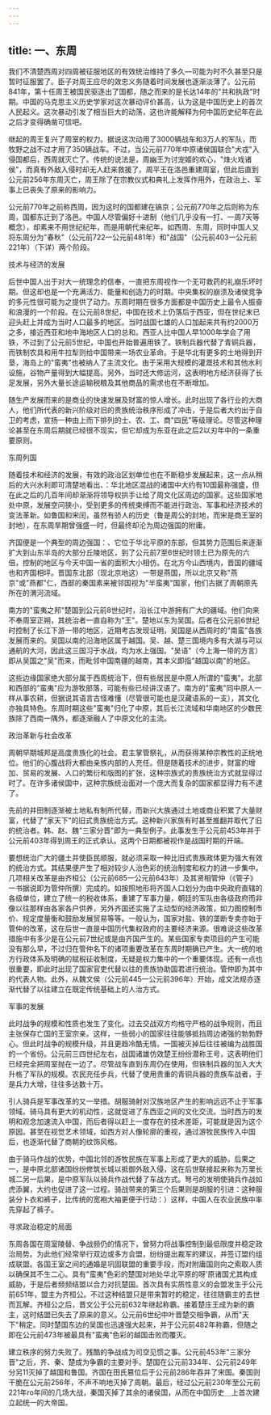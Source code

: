 ```yaml
---
---
---
```

title: 一、东周
---



我们不清楚西周对四周被征服地区的有效统治维持了多久―可能为时不久甚至只是暂时征服罢了。臣子对周王应尽的效忠义务随着时间发展也逐渐淡薄了。公元前841年，第十任周王被国民驱逐出了国都，随之而来的是长达14年的"共和执政"时期。中国的马克思主义历史学家对这次暴动评价甚高，认为这是中国历史上的首次人民起义。这次暴动引发了相当巨大的动荡，这也许能解释为何中国历史纪年在此之后才变得确凿可信吧。

继起的周王复兴了周室的权力。据说这次动用了3000辆战车和3万人的军队，而牧野之战不过才用了350辆战车。不过，当公元前770年中原诸侯国联合"犬戎"入侵国都后，西周就灭亡了。传统的说法是，周幽王为讨宠姬的欢心，"烽火戏诸侯"，而真有外敌入侵时却无人赶来救援了。周平王在洛邑重建周室，但此后直到公元前256年东周灭亡，周王除了在宗教仪式和典礼上发挥作用外，在政治上、军事上已丧失了原来的影响力。

公元前770年之前称西周，因为这时的国都建在镐京；公元前770年之后则称为东周，国都东迁到了洛邑。中国人尽管偏好十进制（他们几乎没有一打、一周7天等概念），却素来不用世纪纪年，而是用朝代来纪年，如西周、东周，同时中国人又将东周分为"春秋"（公元前722一公元前481年）和"战国"（公元前403一公元前221年）（下详）两个阶段。

技术与经济的发展

后世中国人出于对大一统理念的信奉，一直把东周视作一个无可救药的礼崩乐坏时期。但这却也是一个充满活力、能量和创造力的时期。中央集权的崩溃及诸侯竞争的多元性很可能为之提供了动力。东周时期在很多方面都是中国历史上最令人振奋和浪漫的一个阶段。在公元前8世纪，中国在技术上仍落后于西亚，但在世纪末已迎头赶上并成为当时人口最多的地区。当时战国七雄的人口加起来共有约2000万之多，接近西亚和地中海地区人口的总和。西亚人比中国人早1000年学会了用铁，不过到了公元前5世纪，中国也开始普遍用铁了。铁制兵器代替了青铜兵器，而铁制农具和用牛拉犁则给中国带来一场农业革命。于是华北有更多的土地得到开垦，海岛上的"蛮夷"也被纳人了主流文化。由于采用大规模的灌溉技术和其他水利设施，谷物产量得到大幅提高。另外，当时还大修运河，这表明地方经济获得了长足发展，另外大量长途运输税粮及其他商品的需求也在不断增加。

随生产发展而来的是商业的快速发展及财富的惊人增长。此时出现了各行业的大商人，他们所代表的新兴阶级对旧的贵族统治秩序形成了冲击，于是后者大约出于自卫的考虑，宣扬一种由上而下排列的士、农、工、商"四民"等级理论。尽管这种理论甚至在东周后期就已经很不现实，但它却成为东亚在此之后2以刃年中的一条重要原则。

东周列国

随着技术和经济的发展，有效的政治区划单位也在不断稳步发展起来，这一点从稍后的大兴水利即可清楚地看出、：华北地区混战的诸国中大约有10国最称强盛，但在此之后的几百年间却渐渐将领导权拱手让给了周文化区周边的国家。这些国家地处中原，发展空问狭小，受到更多的传统束缚而不能进行政治、军事和经济技术的变法革新。如鲁国和宋闰，虽然有骄人的历史（鲁是周公的封地，而宋是商王室的封地），在东周旱期曾强盛一时，但最终却沦为周边强国的附庸。

齐国便是一个典型的周边强国：、它位于华北平原的东部，但其势力范围后来逐渐扩大到山东半岛的大部分丘陵地区，到了公元前7至6世纪时领土已为原先的六倍，控制的地区与今天中国一省的面积大小相仿。在北方今山西境内，晋国的疆域也和齐国相坪。晋国东北部（现北京地这）一带是燕国，所以北京又称"燕京"或"燕都"仁，西部的秦国素来被邻国视为"半蛮夷"国家，他们古据了周朝原先所在的渭河流域。

南方的"蛮夷之邦"楚国到公元前8世纪时，沿长江中游拥有广大的疆域。他们向来不奉周室正朔，其统治者一直自称为"王"。楚地以东为吴国。后者在公元前6世纪时控制了长江下游一带的地区，近期考古发现证明，吴国是从西周时的"南蛮"各族发展而来的。吴国以南的沿海地区属于越国。吴、越、楚三国境内多有大湖与可以通航的大河，因此这三国习于水战，均为水上强国。"吴语"（今上海一带的方言）即从吴国之"吴"而来，而毗邻中国南疆的越南，其本义即指"越国以南"的地区。

这些边缘国家绝大部分属于西周统治下，但有些居民是中原人所谓的"蛮夷"。北部和西部的"蛮夷"应为游牧部落，可能有些已经讲汉语了。南方的"蛮夷"同中原人一样从事农耕，但据说其语言古怪难懂（尽管很可能也是汉藏语系的一支），其文化亦独具特色。东周时期这些"蛮夷"归化了中原，其后长江流域和华南地区的少数民族除了西南一隅外，都逐渐融人了中原文化的主流。

政治革新与社会改革

周朝早期城邦是高度贵族化的社会。君主掌管祭礼，从而获得某种宗教性的正统地位。他们的心腹战将大都由亲族内部的人充任。但是随着技术的进步，财富的增加、贸易的发展、人口的繁衍和版图的扩张，这种宗族式的贵族统治方式就显得过时了。在许多诸侯国中，这种宗族统治面对一个庞大而复杂的国家都显得力有不逮了。

先前的井田制逐渐被土地私有制所代替，而新兴大族通过土地或商业积累了大量财富，代替了"家天下"的旧式贵族统治方式。这种新兴家族有时甚至推翻并取代了旧的统治者。韩、赵、魏"三家分晋"即为一典型例子。此事发生于公元前453年并于公元前403年得到周王的正式承认。这两个日期都被视作是战国时期的开端。

要想统治广大的疆土并使臣民顺服，就必须采取一种比旧式贵族政体更为强大有效的统治方式。其结果便产生了相对较少人治色彩的统治制度和权力的进一步集中。几项相关改革是由齐桓公（公元前685一公元前643年）及其贤相管仲（《管子》一书据说即为管仲所撰）完成的。如按照地形将齐国人口划分为由中央政府直辖的各级单位，建立了统一的税收体系，重建了军事力量，朝廷的军队由各级政府而非像以往那样由各家各户供养，另外齐国还实施了主动型的经济政策，如力图控制市价、规定度量衡和鼓励发展贸易等等。一般认为，国家对盐、铁的垄断专卖亦始于管仲的改革，这在后世一直是中国历代集权政府的主要经济来源。很难说这些改革措施中有多少是在公元前7世纪或是由齐国产生的。某些国家专卖项目的产生可能没有那么早，不过归在管仲名下的诸项重要改革在东周时期确已产生。大一统的地方行政体系及明确的赋税征收制度，无疑是权力集中的一个重要体现。还有一点也很重要，即此时出现了国家官吏代替以往的贵族协助国君进行统治。管仲即为其中的代表人物。此外，从魏文侯（公元前445一公元前396年）开始，成文法规亦逐渐代替了以往建立在既定传统基础上的人治方式。

军事的发展

此时战争的规模和性质也发生了变化。过去交战双方均格守严格的战争规则，而且主张保存亡国的王室宗亲。这样，一些弱小的国家往往能够抵挡周边诸强的勃勃野心。但此时战争的规模升级，并且更趋冷酷无情。一国被灭掉后往往被编为战胜国的一个省份。公元前三四世纪左右，战国诸雄仿效楚王纷纷潜称王号，这表明他们已经完全把周室抛在一边了。尽管战车直到东周仍在使用，但铁制兵器的加入大大升格了军队的规模。农民充任步兵，代替了使用贵重的青铜兵器的贵族车战者，于是兵力大增，往往多达数十万。



引人骑兵是军事改革的又一举措。胡服骑射对汉族地区产生的影响远远不止于军事领域。骑马具有更大的机动性，这就促进了东西亚之间的文化交流。当时西方的发明和观念加速流入中国，而后者得以赶上一度存在的技术差距，可能就是因为这个原因。甚至在视觉艺术领域，如西方对人像轮廓的重视，通过游牧民族传入中国后，也逐渐代替了商朝的纹饰风格。

由于骑马作战的优势，中国北邻的游牧民族在军事上形成了更大的威胁。后果之一，是中原北部诸国纷纷修筑长城以抵御外敌入侵，这在后世联接起来称为万里长城二另一后果，是中原军队以骑兵作战代替了车战方式。弩弓的发明使骑兵作战如虎添翼，大约也促进了这一过程。骑战带来的第三个后果则是胡服的引进：这种服装分卜衣和裤子，比传统的宽袍大袖更便于行动：）这样，中国人在农业民族中率先穿起了裤子。

寻求政治稳定的局面

东周各国在周室陵替、争战频仍的情况下，曾努力将战事控制到最低限度并稳定政治局势。为此他们经常举行双边或多方会盟，纷纷提出裁军的建议，并签订盟约组成联盟。各国王室之间的通婚是巩固联盟的重要手段，而对附庸国则向之索取人质以确保其不生二心。具有"蛮夷"色彩的楚国对地处华北平原的呀'原诸国尤其构成威胁，于是后者频频结盟以合力对抗楚国。首次具有实质性意义的会盟发生于公元前651年，盟主为齐桓公。不过这种结盟只是带来暂时的稳定，往往随霸主的去世而瓦解。齐桓公之后，晋文公于公元前632年继起称霸。接着楚庄王成为新的霸主，这时结盟已失去了原来的意义。公元前6世纪中叶晋楚交相争霸，从而"天下"稍定。同时楚国东边的吴国也迅速强大起来，并于公元前482年称霸，但随之即在公元前473年被最具有"蛮夷"色彩的越国击败而覆灭。

建立秩序的努力失败了。残酷的争战成为司空见惯之事。公元前453年"三家分晋"之后，齐、秦、楚成为争霸的主要对手。楚国在公元前334年、公元前249年分另11灭掉了越国和鲁国。齐国在田氏篡位后于公元前286年吞并了宋国。秦国则干脆在公元前256年，不声不响地灭掉了周朝。最后，经过公元前230年至公元前221年ro年间的几场大战，秦国灭掉了其余的诸侯国，从而在中国历史＿上首次建立起统一的大帝国。